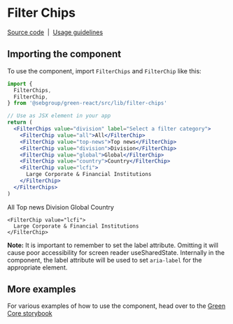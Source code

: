 
<Meta title="Components/Filter Chips" component={FilterChips} />

# Filter Chips

[Source code](https://github.com/seb-oss/green/tree/main/libs/react/src/lib/filter-chips)
&nbsp;|&nbsp;
[Usage guidelines](https://designlibrary.sebgroup.com/components/filter-chip)

## Importing the component

To use the component, import `FilterChips` and `FilterChip` like this:

```jsx
import {
  FilterChips,
  FilterChip,
} from '@sebgroup/green-react/src/lib/filter-chips'

// Use as JSX element in your app
return (
  <FilterChips value="division" label="Select a filter category">
    <FilterChip value="all">All</FilterChip>
    <FilterChip value="top-news">Top news</FilterChip>
    <FilterChip value="division">Division</FilterChip>
    <FilterChip value="global">Global</FilterChip>
    <FilterChip value="country">Country</FilterChip>
    <FilterChip value="lcfi">
      Large Corporate & Financial Institutions
    </FilterChip>
  </FilterChips>
)
```

<Canvas>
  <FilterChips value="division" label="Select a filter category">
    <FilterChip value="all">All</FilterChip>
    <FilterChip value="top-news">Top news</FilterChip>
    <FilterChip value="division">Division</FilterChip>
    <FilterChip value="global">Global</FilterChip>
    <FilterChip value="country">Country</FilterChip>

    <FilterChip value="lcfi">
      Large Corporate & Financial Institutions
    </FilterChip>
  </FilterChips>
</Canvas>

**Note:** It is important to remember to set the label attribute. Omitting it will cause poor accessibility for screen reader useSharedState. Internally in the component, the label attribute will be used to set `aria-label` for the appropriate element.

## More examples

For various examples of how to use the component, head over to the [Green Core storybook](https://storybook.seb.io/latest/core/?path=/story/components-filter-chips--page)
